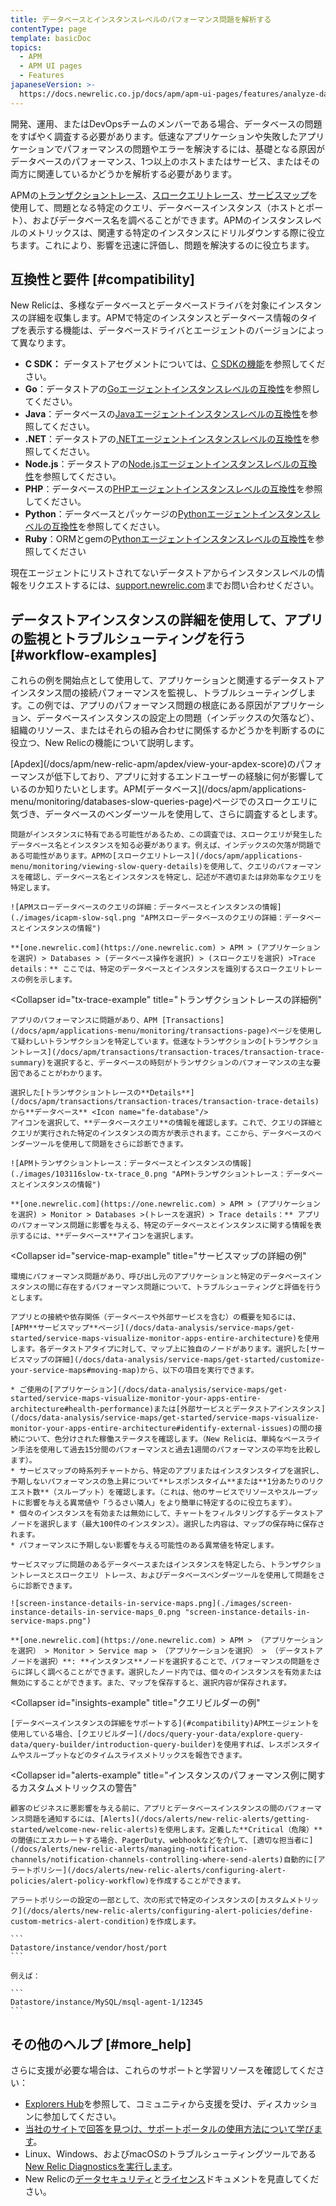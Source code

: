 ```yaml
---
title: データベースとインスタンスレベルのパフォーマンス問題を解析する
contentType: page
template: basicDoc
topics:
  - APM
  - APM UI pages
  - Features
japaneseVersion: >-
  https://docs.newrelic.co.jp/docs/apm/apm-ui-pages/features/analyze-database-instance-level-performance-issues
---
```


開発、運用、またはDevOpsチームのメンバーである場合、データベースの問題をすばやく調査する必要があります。低速なアプリケーションや失敗したアプリケーションでパフォーマンスの問題やエラーを解決するには、基礎となる原因がデータベースのパフォーマンス、1つ以上のホストまたはサービス、またはその両方に関連しているかどうかを解析する必要があります。

APMの[トランザクショントレース](/docs/apm/transactions/transaction-traces/transaction-traces)、[スロークエリトレース](/docs/apm/applications-menu/monitoring/viewing-slow-query-details)、[サービスマップ](/docs/data-analysis/service-maps/get-started/service-maps-visualize-monitor-apps-entire-architecture)を使用して、問題となる特定のクエリ、データベースインスタンス（ホストとポート）、およびデータベース名を調べることができます。APMのインスタンスレベルのメトリックスは、関連する特定のインスタンスにドリルダウンする際に役立ちます。これにより、影響を迅速に評価し、問題を解決するのに役立ちます。

## 互換性と要件 [#compatibility]

New Relicは、多様なデータベースとデータベースドライバを対象にインスタンスの詳細を収集します。APMで特定のインスタンスとデータベース情報のタイプを表示する機能は、データベースドライバとエージェントのバージョンによって異なります。

* **C SDK：** データストアセグメントについては、[C SDKの機能](/docs/agents/c-sdk/instrumentation/instrument-your-app-c-sdk#datastore-segments)を参照してください。
* **Go**：データストアの[Goエージェントインスタンスレベルの互換性](/docs/agents/go-agent/get-started/go-agent-compatibility-requirements#datastores)を参照してください。
* **Java**：データべースの[Javaエージェントインスタンスレベルの互換性](/docs/agents/java-agent/getting-started/compatibility-requirements-java-agent#instance-level-db)を参照してください。
* **.NET**：データストアの[.NETエージェントインスタンスレベルの互換性](/docs/agents/net-agent/getting-started/compatibility-requirements-net-agent#instance-details)を参照してください。
* **Node.js**：データストアの[Node.jsエージェントインスタンスレベルの互換性](/docs/agents/nodejs-agent/getting-started/compatibility-requirements-nodejs-agent#instance-details)を参照してください。
* **PHP**：データべースの[PHPエージェントインスタンスレベルの互換性](/docs/agents/php-agent/getting-started/php-agent-compatibility-requirements#instance-details)を参照してください。
* **Python**：データべースとパッケージの[Pythonエージェントインスタンスレベルの互換性](/docs/agents/python-agent/getting-started/instrumented-python-packages#instance-details)を参照してください。
* **Ruby**：ORMとgemの[Pythonエージェントインスタンスレベルの互換性](/docs/agents/ruby-agent/getting-started/ruby-agent-requirements-supported-frameworks#instance_details)を参照してください

現在エージェントにリストされてないデータストアからインスタンスレベルの情報をリクエストするには、[support.newrelic.com](https://support.newrelic.com)までお問い合わせください。

## データストアインスタンスの詳細を使用して、アプリの監視とトラブルシューティングを行う [#workflow-examples]

これらの例を開始点として使用して、アプリケーションと関連するデータストアインスタンス間の接続パフォーマンスを監視し、トラブルシューティングします。この例では、アプリのパフォーマンス問題の根底にある原因がアプリケーション、データベースインスタンスの設定上の問題（インデックスの欠落など）、組織のリソース、またはそれらの組み合わせに関係するかどうかを判断するのに役立つ、New Relicの機能について説明します。

<CollapserGroup>
  <Collapser
    id="slow-sql-example"
    title="スロークエリトレースの詳細例"
  >
    [Apdex](/docs/apm/new-relic-apm/apdex/view-your-apdex-score)のパフォーマンスが低下しており、アプリに対するエンドユーザーの経験に何が影響しているのか知りたいとします。APM[データベース](/docs/apm/applications-menu/monitoring/databases-slow-queries-page)ページでのスロークエリに気づき、データベースのベンダーツールを使用して、さらに調査するとします。

    問題がインスタンスに特有である可能性があるため、この調査では、スロークエリが発生したデータベース名とインスタンスを知る必要があります。例えば、インデックスの欠落が問題である可能性があります。APMの[スロークエリトレース](/docs/apm/applications-menu/monitoring/viewing-slow-query-details)を使用して、クエリのパフォーマンスを確認し、データベース名とインスタンスを特定し、記述が不適切または非効率なクエリを特定します。

    ![APMスローデータベースのクエリの詳細：データベースとインスタンスの情報](./images/icapm-slow-sql.png "APMスローデータベースのクエリの詳細：データベースとインスタンスの情報")

    **[one.newrelic.com](https://one.newrelic.com) > APM > (アプリケーションを選択) > Databases > (データベース操作を選択) > (スロークエリを選択) >Trace details：** ここでは、特定のデータベースとインスタンスを識別するスロークエリトレースの例を示します。
  </Collapser>

  <Collapser
    id="tx-trace-example"
    title="トランザクショントレースの詳細例"
  >
    アプリのパフォーマンスに問題があり、APM [Transactions](/docs/apm/applications-menu/monitoring/transactions-page)ページを使用して疑わしいトランザクションを特定しています。低速なトランザクションの[トランザクショントレース](/docs/apm/transactions/transaction-traces/transaction-trace-summary)を選択すると、データベースの時刻がトランザクションのパフォーマンスの主な要因であることがわかります。

    選択した[トランザクショントレースの**Details**](/docs/apm/transactions/transaction-traces/transaction-trace-details)から**データベース** <Icon name="fe-database"/>
    アイコンを選択して、**データベースクエリ**の情報を確認します。これで、クエリの詳細とクエリが実行された特定のインスタンスの両方が表示されます。ここから、データベースのベンダーツールを使用して問題をさらに診断できます。

    ![APMトランザクショントレース：データベースとインスタンスの情報](./images/103116slow-tx-trace_0.png "APMトランザクショントレース：データベースとインスタンスの情報")

    **[one.newrelic.com](https://one.newrelic.com) > APM > (アプリケーションを選択) > Monitor > Databases >(トレースを選択) > Trace details：** アプリのパフォーマンス問題に影響を与える、特定のデータベースとインスタンスに関する情報を表示するには、**データベース**アイコンを選択します。
  </Collapser>

  <Collapser
    id="service-map-example"
    title="サービスマップの詳細の例"
  >
    環境にパフォーマンス問題があり、呼び出し元のアプリケーションと特定のデータベースインスタンスの間に存在するパフォーマンス問題について、トラブルシューティングと評価を行うとします。

    アプリとの接続や依存関係（データベースや外部サービスを含む）の概要を知るには、[APM**サービスマップ**ページ](/docs/data-analysis/service-maps/get-started/service-maps-visualize-monitor-apps-entire-architecture)を使用します。各データストアタイプに対して、マップ上に独自のノードがあります。選択した[サービスマップの詳細](/docs/data-analysis/service-maps/get-started/customize-your-service-maps#moving-map)から、以下の項目を実行できます。

    * ご使用の[アプリケーション](/docs/data-analysis/service-maps/get-started/service-maps-visualize-monitor-your-apps-entire-architecture#health-performance)または[外部サービスとデータストアインスタンス](/docs/data-analysis/service-maps/get-started/service-maps-visualize-monitor-your-apps-entire-architecture#identify-external-issues)の間の接続について、色分けされた稼働ステータスを確認します。（New Relicは、単純なベースライン手法を使用して過去15分間のパフォーマンスと過去1週間のパフォーマンスの平均を比較します）。
    * サービスマップの時系列チャートから、特定のアプリまたはインスタンスタイプを選択し、予期しないパフォーマンスの急上昇について**レスポンスタイム**または**1分あたりのリクエスト数**（スループット）を確認します。（これは、他のサービスでリソースやスループットに影響を与える異常値や「うるさい隣人」をより簡単に特定するのに役立ちます）。
    * 個々のインスタンスを有効または無効にして、チャートをフィルタリングするデータストアノードを選択します（最大100件のインスタンス）。選択した内容は、マップの保存時に保存されます。
    * パフォーマンスに予期しない影響を与える可能性のある異常値を特定します。

    サービスマップに問題のあるデータベースまたはインスタンスを特定したら、トランザクショントレースとスロークエリ トレース、およびデータベースベンダーツールを使用して問題をさらに診断できます。

    ![screen-instance-details-in-service-maps.png](./images/screen-instance-details-in-service-maps_0.png "screen-instance-details-in-service-maps.png")

    **[one.newrelic.com](https://one.newrelic.com) > APM > （アプリケーションを選択） > Monitor > Service map > （アプリケーションを選択） > （データストアノードを選択）**: **インスタンス**ノードを選択することで、パフォーマンスの問題をさらに詳しく調べることができます。選択したノード内では、個々のインスタンスを有効または無効にすることができます。また、マップを保存すると、選択内容が保存されます。
  </Collapser>

  <Collapser
    id="insights-example"
    title="クエリビルダーの例"
  >
    [データベースインスタンスの詳細をサポートする](#compatibility)APMエージェントを使用している場合、[クエリビルダー](/docs/query-your-data/explore-query-data/query-builder/introduction-query-builder)を使用すれば、レスポンスタイムやスループットなどのタイムスライスメトリックスを報告できます。
  </Collapser>

  <Collapser
    id="alerts-example"
    title="インスタンスのパフォーマンス例に関するカスタムメトリックスの警告"
  >
    顧客のビジネスに悪影響を与える前に、アプリとデータベースインスタンスの間のパフォーマンス問題を通知するには、[Alerts](/docs/alerts/new-relic-alerts/getting-started/welcome-new-relic-alerts)を使用します。定義した**Critical（危険）**の閾値にエスカレートする場合、PagerDuty、webhookなどを介して、[適切な担当者に](/docs/alerts/new-relic-alerts/managing-notification-channels/notification-channels-controlling-where-send-alerts)自動的に[アラートポリシー](/docs/alerts/new-relic-alerts/configuring-alert-policies/alert-policy-workflow)を作成することができます。

    アラートポリシーの設定の一部として、次の形式で特定のインスタンスの[カスタムメトリック](/docs/alerts/new-relic-alerts/configuring-alert-policies/define-custom-metrics-alert-condition)を作成します。

    ```
    Datastore/instance/vendor/host/port
    ```

    例えば：

    ```
    Datastore/instance/MySQL/msql-agent-1/12345
    ```
  </Collapser>
</CollapserGroup>

## その他のヘルプ [#more_help]

さらに支援が必要な場合は、これらのサポートと学習リソースを確認してください：

* [Explorers Hub](https://discuss.newrelic.com/)を参照して、コミュニティから支援を受け、ディスカッションに参加してください。
* [当社のサイトで回答を見つけ、サポートポータルの使用方法について学びます](/docs/using-new-relic/welcome-new-relic/get-started/find-help-use-support-portal)。
* Linux、Windows、およびmacOSのトラブルシューティングツールである[New Relic Diagnosticsを実行します](/docs/using-new-relic/cross-product-functions/troubleshooting/new-relic-diagnostics)。
* New Relicの[データセキュリティ](/docs/security)と[ライセンス](/docs/licenses)ドキュメントを見直してください。
